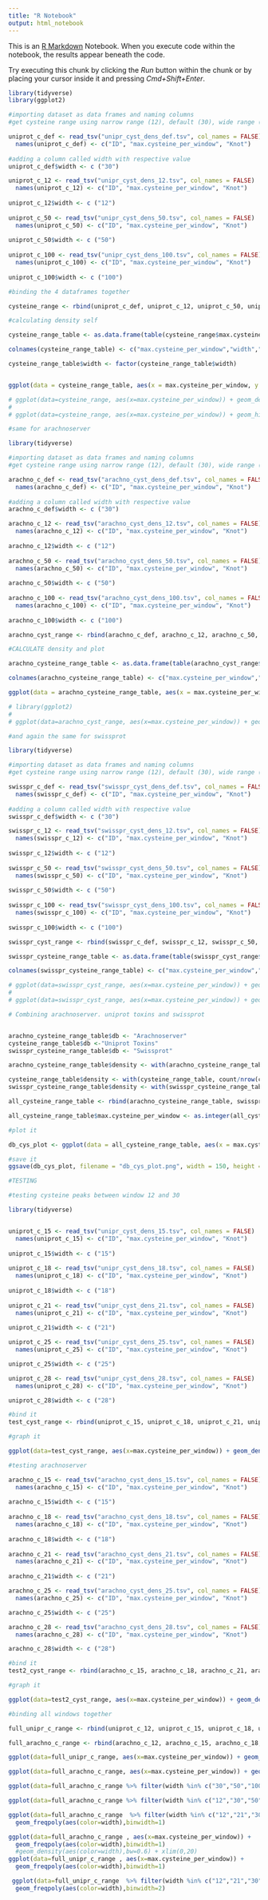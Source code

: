 ```yaml
---
title: "R Notebook"
output: html_notebook
---
```


This is an [R Markdown](http://rmarkdown.rstudio.com) Notebook. When you execute code within the notebook, the results appear beneath the code. 

Try executing this chunk by clicking the *Run* button within the chunk or by placing your cursor inside it and pressing *Cmd+Shift+Enter*. 

```r
library(tidyverse)
library(ggplot2)

#importing dataset as data frames and naming columns
#get cysteine range using narrow range (12), default (30), wide range (50) and very wide range (100)

uniprot_c_def <- read_tsv("unipr_cyst_dens_def.tsv", col_names = FALSE)
  names(uniprot_c_def) <- c("ID", "max.cysteine_per_window", "Knot")
  
#adding a column called width with respective value
uniprot_c_def$width <- c ("30")

uniprot_c_12 <- read_tsv("unipr_cyst_dens_12.tsv", col_names = FALSE)
  names(uniprot_c_12) <- c("ID", "max.cysteine_per_window", "Knot")
  
uniprot_c_12$width <- c ("12")
  
uniprot_c_50 <- read_tsv("unipr_cyst_dens_50.tsv", col_names = FALSE)
  names(uniprot_c_50) <- c("ID", "max.cysteine_per_window", "Knot")
  
uniprot_c_50$width <- c ("50")
  
uniprot_c_100 <- read_tsv("unipr_cyst_dens_100.tsv", col_names = FALSE)
  names(uniprot_c_100) <- c("ID", "max.cysteine_per_window", "Knot")
  
uniprot_c_100$width <- c ("100")
```

```r

#binding the 4 dataframes together 

cysteine_range <- rbind(uniprot_c_def, uniprot_c_12, uniprot_c_50, uniprot_c_100) 
```

```r

#calculating density self

cysteine_range_table <- as.data.frame(table(cysteine_range$max.cysteine_per_window,cysteine_range$width))

colnames(cysteine_range_table) <- c("max.cysteine_per_window","width","count")

cysteine_range_table$width <- factor(cysteine_range_table$width)


ggplot(data = cysteine_range_table, aes(x = max.cysteine_per_window, y = count, color = width)) + geom_line(aes(group=width))
```


```r

# ggplot(data=cysteine_range, aes(x=max.cysteine_per_window)) + geom_density(aes(color=width))
# 
# ggplot(data=cysteine_range, aes(x=max.cysteine_per_window)) + geom_histogram(aes(color=width), binwidth = 2) + scale_x_continuous(breaks=scales::pretty_breaks(n=8))

```

```r

#same for arachnoserver 

library(tidyverse)

#importing dataset as data frames and naming columns
#get cysteine range using narrow range (12), default (30), wide range (50) and very wide range (100)

arachno_c_def <- read_tsv("arachno_cyst_dens_def.tsv", col_names = FALSE)
  names(arachno_c_def) <- c("ID", "max.cysteine_per_window", "Knot")
  
#adding a column called width with respective value
arachno_c_def$width <- c ("30")

arachno_c_12 <- read_tsv("arachno_cyst_dens_12.tsv", col_names = FALSE)
  names(arachno_c_12) <- c("ID", "max.cysteine_per_window", "Knot")
  
arachno_c_12$width <- c ("12")
  
arachno_c_50 <- read_tsv("arachno_cyst_dens_50.tsv", col_names = FALSE)
  names(arachno_c_50) <- c("ID", "max.cysteine_per_window", "Knot")
  
arachno_c_50$width <- c ("50")
  
arachno_c_100 <- read_tsv("arachno_cyst_dens_100.tsv", col_names = FALSE)
  names(arachno_c_100) <- c("ID", "max.cysteine_per_window", "Knot")
  
arachno_c_100$width <- c ("100")

```

```r

arachno_cyst_range <- rbind(arachno_c_def, arachno_c_12, arachno_c_50, arachno_c_100) 

```


```r

#CALCULATE density and plot

arachno_cysteine_range_table <- as.data.frame(table(arachno_cyst_range$max.cysteine_per_window,arachno_cyst_range$width))

colnames(arachno_cysteine_range_table) <- c("max.cysteine_per_window","width","count")

ggplot(data = arachno_cysteine_range_table, aes(x = max.cysteine_per_window, y = count, color = width)) + geom_line(aes(group=width))

```

```r

# library(ggplot2)
# 
# ggplot(data=arachno_cyst_range, aes(x=max.cysteine_per_window)) + geom_density(aes(color=width))
```


```r
#and again the same for swissprot 

library(tidyverse)

#importing dataset as data frames and naming columns
#get cysteine range using narrow range (12), default (30), wide range (50) and very wide range (100)

swisspr_c_def <- read_tsv("swisspr_cyst_dens_def.tsv", col_names = FALSE)
  names(swisspr_c_def) <- c("ID", "max.cysteine_per_window", "Knot")
  
#adding a column called width with respective value
swisspr_c_def$width <- c ("30")

swisspr_c_12 <- read_tsv("swisspr_cyst_dens_12.tsv", col_names = FALSE)
  names(swisspr_c_12) <- c("ID", "max.cysteine_per_window", "Knot")
  
swisspr_c_12$width <- c ("12")
  
swisspr_c_50 <- read_tsv("swisspr_cyst_dens_50.tsv", col_names = FALSE)
  names(swisspr_c_50) <- c("ID", "max.cysteine_per_window", "Knot")
  
swisspr_c_50$width <- c ("50")
  
swisspr_c_100 <- read_tsv("swisspr_cyst_dens_100.tsv", col_names = FALSE)
  names(swisspr_c_100) <- c("ID", "max.cysteine_per_window", "Knot")
  
swisspr_c_100$width <- c ("100")

```

```r
swisspr_cyst_range <- rbind(swisspr_c_def, swisspr_c_12, swisspr_c_50, swisspr_c_100) 
```


```r

swisspr_cysteine_range_table <- as.data.frame(table(swisspr_cyst_range$max.cysteine_per_window,swisspr_cyst_range$width))

colnames(swisspr_cysteine_range_table) <- c("max.cysteine_per_window","width","count")

```


```r

# ggplot(data=swisspr_cyst_range, aes(x=max.cysteine_per_window)) + geom_density(aes(color=width)) + xlim(0, 6)
# 
# ggplot(data=swisspr_cyst_range, aes(x=max.cysteine_per_window)) + geom_freqpoly(aes(color=width),binwidth=1) + xlim(0,8)
```


```r

# Combining arachnoserver. uniprot toxins and swissprot


arachno_cysteine_range_table$db <- "Arachnoserver"
cysteine_range_table$db <-"Uniprot Toxins"
swisspr_cysteine_range_table$db <- "Swissprot"

arachno_cysteine_range_table$density <- with(arachno_cysteine_range_table, count/nrow(arachno_cyst_range))

cysteine_range_table$density <- with(cysteine_range_table, count/nrow(cysteine_range))
swisspr_cysteine_range_table$density <- with(swisspr_cysteine_range_table, count/nrow(swisspr_cyst_range))

all_cysteine_range_table <- rbind(arachno_cysteine_range_table, swisspr_cysteine_range_table, cysteine_range_table)

all_cysteine_range_table$max.cysteine_per_window <- as.integer(all_cysteine_range_table$max.cysteine_per_window)

#plot it 

db_cys_plot <- ggplot(data = all_cysteine_range_table, aes(x = max.cysteine_per_window, y = density, color = width)) + geom_line(aes(group=width)) + facet_wrap(~db,ncol=1) + xlim(0,20) + xlab("Maximum number of cysteines") + ylab("Probability density") + labs(colour= "Window size") + theme(strip.text.x = element_text(size=12))

#save it
ggsave(db_cys_plot, filename = "db_cys_plot.png", width = 150, height = 90, units = "mm")
```



#########################


```r

#TESTING 

#testing cysteine peaks between window 12 and 30 

library(tidyverse)


uniprot_c_15 <- read_tsv("unipr_cyst_dens_15.tsv", col_names = FALSE)
  names(uniprot_c_15) <- c("ID", "max.cysteine_per_window", "Knot")
  
uniprot_c_15$width <- c ("15")
  
uniprot_c_18 <- read_tsv("unipr_cyst_dens_18.tsv", col_names = FALSE)
  names(uniprot_c_18) <- c("ID", "max.cysteine_per_window", "Knot")
  
uniprot_c_18$width <- c ("18")
  
uniprot_c_21 <- read_tsv("unipr_cyst_dens_21.tsv", col_names = FALSE)
  names(uniprot_c_21) <- c("ID", "max.cysteine_per_window", "Knot")
  
uniprot_c_21$width <- c ("21")

uniprot_c_25 <- read_tsv("unipr_cyst_dens_25.tsv", col_names = FALSE)
  names(uniprot_c_25) <- c("ID", "max.cysteine_per_window", "Knot")

uniprot_c_25$width <- c ("25")

uniprot_c_28 <- read_tsv("unipr_cyst_dens_28.tsv", col_names = FALSE)
  names(uniprot_c_28) <- c("ID", "max.cysteine_per_window", "Knot")

uniprot_c_28$width <- c ("28")

#bind it 
test_cyst_range <- rbind(uniprot_c_15, uniprot_c_18, uniprot_c_21, uniprot_c_25, uniprot_c_28) 

#graph it

ggplot(data=test_cyst_range, aes(x=max.cysteine_per_window)) + geom_density(aes(color=width))
```

```r
#testing arachnoserver

arachno_c_15 <- read_tsv("arachno_cyst_dens_15.tsv", col_names = FALSE)
  names(arachno_c_15) <- c("ID", "max.cysteine_per_window", "Knot")
  
arachno_c_15$width <- c ("15")
  
arachno_c_18 <- read_tsv("arachno_cyst_dens_18.tsv", col_names = FALSE)
  names(arachno_c_18) <- c("ID", "max.cysteine_per_window", "Knot")
  
arachno_c_18$width <- c ("18")
  
arachno_c_21 <- read_tsv("arachno_cyst_dens_21.tsv", col_names = FALSE)
  names(arachno_c_21) <- c("ID", "max.cysteine_per_window", "Knot")
  
arachno_c_21$width <- c ("21")

arachno_c_25 <- read_tsv("arachno_cyst_dens_25.tsv", col_names = FALSE)
  names(arachno_c_25) <- c("ID", "max.cysteine_per_window", "Knot")

arachno_c_25$width <- c ("25")

arachno_c_28 <- read_tsv("arachno_cyst_dens_28.tsv", col_names = FALSE)
  names(arachno_c_28) <- c("ID", "max.cysteine_per_window", "Knot")

arachno_c_28$width <- c ("28")

#bind it 
test2_cyst_range <- rbind(arachno_c_15, arachno_c_18, arachno_c_21, arachno_c_25, arachno_c_28) 

#graph it

ggplot(data=test2_cyst_range, aes(x=max.cysteine_per_window)) + geom_density(aes(color=width))
```

```r
#binding all windows together 

full_unipr_c_range <- rbind(uniprot_c_12, uniprot_c_15, uniprot_c_18, uniprot_c_21, uniprot_c_25, uniprot_c_28, uniprot_c_def, uniprot_c_50, uniprot_c_100)

full_arachno_c_range <- rbind(arachno_c_12, arachno_c_15, arachno_c_18, arachno_c_21, arachno_c_25, arachno_c_28, arachno_c_def, arachno_c_50, arachno_c_100)

ggplot(data=full_unipr_c_range, aes(x=max.cysteine_per_window)) + geom_density(aes(color=width)) + xlim(0,11)

ggplot(data=full_arachno_c_range, aes(x=max.cysteine_per_window)) + geom_density(aes(color=width)) + xlim(0,11)

```

```r

ggplot(data=full_arachno_c_range %>% filter(width %in% c("30","50","100")) , aes(x=max.cysteine_per_window)) + geom_density(aes(color=width)) + xlim(0,11)

ggplot(data=full_arachno_c_range %>% filter(width %in% c("12","30","50","100")) , aes(x=max.cysteine_per_window)) + geom_density(aes(color=width)) + xlim(0,11)

ggplot(data=full_arachno_c_range  %>% filter(width %in% c("12","21","30","50","100")), aes(x=max.cysteine_per_window)) +
  geom_freqpoly(aes(color=width),binwidth=1)  

```

```r
ggplot(data=full_arachno_c_range , aes(x=max.cysteine_per_window)) +
  geom_freqpoly(aes(color=width),binwidth=1)  
  #geom_density(aes(color=width),bw=0.6) + xlim(0,20)
ggplot(data=full_unipr_c_range , aes(x=max.cysteine_per_window)) +
  geom_freqpoly(aes(color=width),binwidth=1)  

 ggplot(data=full_unipr_c_range  %>% filter(width %in% c("12","21","30","50","100")), aes(x=max.cysteine_per_window)) +
  geom_freqpoly(aes(color=width),binwidth=2)


```
